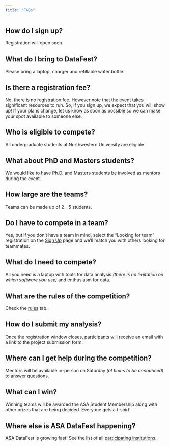 ```yaml
---
title: "FAQs"
---
```


## How do I sign up?

Registration will open soon.

## What do I bring to DataFest?

Please bring a laptop, charger and refillable water bottle.

## Is there a registration fee?

No, there is no registration fee. However note that the event takes significant resources to run. So, if you sign up, we expect that you will show up! If your plans change, let us know as soon as possible so we can make your spot available to someone else.

## Who is eligible to compete?

All undergraduate students at Northwestern University are eligible.

## What about PhD and Masters students?

We would like to have Ph.D. and Masters students be involved as mentors during the event.

## How large are the teams?

Teams can be made up of 2 - 5 students.

## Do I have to compete in a team?

Yes, but if you don’t have a team in mind, select the “Looking for team” registration on the [Sign Up](https://nustat.github.io/2025-datafest/signup.html) page and we’ll match you with others looking for teammates.

## What do I need to compete?

All you need is a laptop with tools for data analysis *(there is no limitation on which software you use)* and enthusiasm for data.

## What are the rules of the competition?

Check the [rules](https://nustat.github.io/2025-datafest/coc.html) tab.

## How do I submit my analysis?

Once the registration window closes, participants will receive an email with a link to the project submission form.

## Where can I get help during the competition?

Mentors will be available in-person on Saturday *(at times to be announced)* to answer questions.

## What can I win?

Winning teams will be awarded the ASA Student Membership along with other prizes that are being decided. Everyone gets a t-shirt!

## Where else is ASA DataFest happening?

ASA DataFest is growing fast! See the list of all [participating institutions](https://ww2.amstat.org/education/datafest/participants.cfm).
